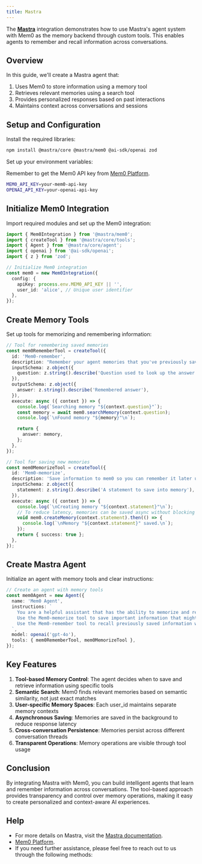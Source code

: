 ```yaml
---
title: Mastra
---
```


<Snippet file="security-compliance.mdx" />

The [**Mastra**](https://mastra.ai/) integration demonstrates how to use Mastra's agent system with Mem0 as the memory backend through custom tools. This enables agents to remember and recall information across conversations.

## Overview

In this guide, we'll create a Mastra agent that:
1. Uses Mem0 to store information using a memory tool
2. Retrieves relevant memories using a search tool
3. Provides personalized responses based on past interactions
4. Maintains context across conversations and sessions

## Setup and Configuration

Install the required libraries:

```bash
npm install @mastra/core @mastra/mem0 @ai-sdk/openai zod
```

Set up your environment variables:

<Note>Remember to get the Mem0 API key from [Mem0 Platform](https://app.mem0.ai).</Note>

```bash
MEM0_API_KEY=your-mem0-api-key
OPENAI_API_KEY=your-openai-api-key
```

## Initialize Mem0 Integration

Import required modules and set up the Mem0 integration:

```typescript
import { Mem0Integration } from '@mastra/mem0';
import { createTool } from '@mastra/core/tools';
import { Agent } from '@mastra/core/agent';
import { openai } from '@ai-sdk/openai';
import { z } from 'zod';

// Initialize Mem0 integration
const mem0 = new Mem0Integration({
  config: {
    apiKey: process.env.MEM0_API_KEY || '',
    user_id: 'alice', // Unique user identifier
  },
});
```

## Create Memory Tools

Set up tools for memorizing and remembering information:

```typescript
// Tool for remembering saved memories
const mem0RememberTool = createTool({
  id: 'Mem0-remember',
  description: "Remember your agent memories that you've previously saved using the Mem0-memorize tool.",
  inputSchema: z.object({
    question: z.string().describe('Question used to look up the answer in saved memories.'),
  }),
  outputSchema: z.object({
    answer: z.string().describe('Remembered answer'),
  }),
  execute: async ({ context }) => {
    console.log(`Searching memory "${context.question}"`);
    const memory = await mem0.searchMemory(context.question);
    console.log(`\nFound memory "${memory}"\n`);

    return {
      answer: memory,
    };
  },
});

// Tool for saving new memories
const mem0MemorizeTool = createTool({
  id: 'Mem0-memorize',
  description: 'Save information to mem0 so you can remember it later using the Mem0-remember tool.',
  inputSchema: z.object({
    statement: z.string().describe('A statement to save into memory'),
  }),
  execute: async ({ context }) => {
    console.log(`\nCreating memory "${context.statement}"\n`);
    // To reduce latency, memories can be saved async without blocking tool execution
    void mem0.createMemory(context.statement).then(() => {
      console.log(`\nMemory "${context.statement}" saved.\n`);
    });
    return { success: true };
  },
});
```

## Create Mastra Agent

Initialize an agent with memory tools and clear instructions:

```typescript
// Create an agent with memory tools
const mem0Agent = new Agent({
  name: 'Mem0 Agent',
  instructions: `
    You are a helpful assistant that has the ability to memorize and remember facts using Mem0.
    Use the Mem0-memorize tool to save important information that might be useful later.
    Use the Mem0-remember tool to recall previously saved information when answering questions.
  `,
  model: openai('gpt-4o'),
  tools: { mem0RememberTool, mem0MemorizeTool },
});
```


## Key Features

1. **Tool-based Memory Control**: The agent decides when to save and retrieve information using specific tools
2. **Semantic Search**: Mem0 finds relevant memories based on semantic similarity, not just exact matches
3. **User-specific Memory Spaces**: Each user_id maintains separate memory contexts
4. **Asynchronous Saving**: Memories are saved in the background to reduce response latency
5. **Cross-conversation Persistence**: Memories persist across different conversation threads
6. **Transparent Operations**: Memory operations are visible through tool usage

## Conclusion

By integrating Mastra with Mem0, you can build intelligent agents that learn and remember information across conversations. The tool-based approach provides transparency and control over memory operations, making it easy to create personalized and context-aware AI experiences.

## Help

- For more details on Mastra, visit the [Mastra documentation](https://docs.mastra.ai/).
- [Mem0 Platform](https://app.mem0.ai/).
- If you need further assistance, please feel free to reach out to us through the following methods:

<Snippet file="get-help.mdx" />